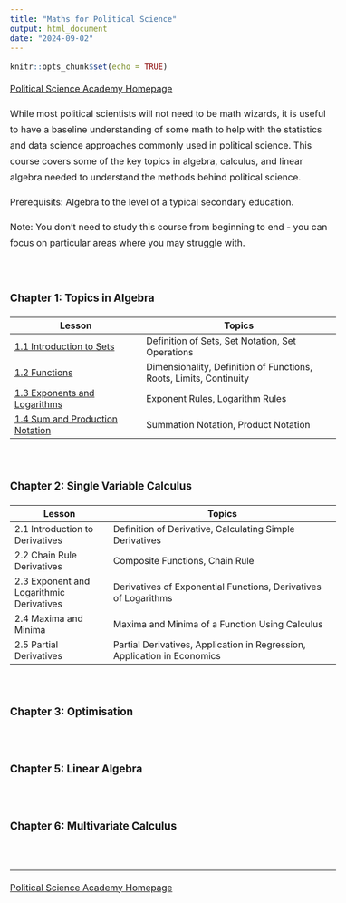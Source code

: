 ```yaml
---
title: "Maths for Political Science"
output: html_document
date: "2024-09-02"
---
```


```{=html}
<style type="text/css">
  body{
  font-size: 12pt;
  line-height: 175%;
}
</style>
```
```r
knitr::opts_chunk$set(echo = TRUE)
```

[Political Science Academy Homepage](https://politicalscience.github.io)

While most political scientists will not need to be math wizards, it is useful to have a baseline understanding of some math to help with the statistics and data science approaches commonly used in political science. This course covers some of the key topics in algebra, calculus, and linear algebra needed to understand the methods behind political science.

Prerequisits: Algebra to the level of a typical secondary education.

Note: You don't need to study this course from beginning to end - you can focus on particular areas where you may struggle with.

<br />

### Chapter 1: Topics in Algebra

| Lesson                                                                              | Topics                                                             |
|-----------------------------|-------------------------------------------|
| [1.1 Introduction to Sets](https://politicalscience.github.io/math/1-1.html)        | Definition of Sets, Set Notation, Set Operations                   |
| [1.2 Functions](https://politicalscience.github.io/math/1-2.html)                   | Dimensionality, Definition of Functions, Roots, Limits, Continuity |
| [1.3 Exponents and Logarithms](https://politicalscience.github.io/math/1-3.html)    | Exponent Rules, Logarithm Rules                                    |
| [1.4 Sum and Production Notation](https://politicalscience.github.io/math/1-4.html) | Summation Notation, Product Notation                               |

<br />

### Chapter 2: Single Variable Calculus

| Lesson                                   | Topics                                                                   |
|----------------------|--------------------------------------------------|
| 2.1 Introduction to Derivatives          | Definition of Derivative, Calculating Simple Derivatives                 |
| 2.2 Chain Rule Derivatives               | Composite Functions, Chain Rule                                          |
| 2.3 Exponent and Logarithmic Derivatives | Derivatives of Exponential Functions, Derivatives of Logarithms          |
| 2.4 Maxima and Minima                    | Maxima and Minima of a Function Using Calculus                           |
| 2.5 Partial Derivatives                  | Partial Derivatives, Application in Regression, Application in Economics |

<br />

### Chapter 3: Optimisation

<br />

### Chapter 5: Linear Algebra

<br />

### Chapter 6: Multivariate Calculus

<br />

------------------------------------------------------------------------

[Political Science Academy Homepage](https://politicalscience.github.io)
